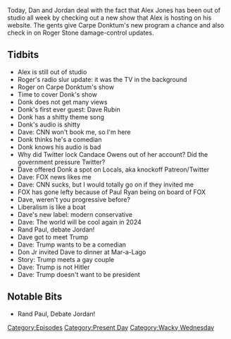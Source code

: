 {{Episode
    | title           = Donk's Dojo
    | caption         = [https://knowledgefight.libsyn.com/460-donks-dojo Listen to this episode on Libsyn]
    | episodeNumber   = 460
    | length          = 01:23:17
    | airDate         = July 24, 2020
    | episodeType     = [[:Category:Present Day|Present Day]], [[:Category:Wacky Wednesday|Wacky Wednesday]]
    | appearance      = [[Roger Stone]], [[Carpe Donktum]], [[Dave Rubin]], [[Candace Owens]], [[Paul Ryan]], [[Rand Paul]]
    | beverage        = Mango Sanzo Seltzer
    | previousEpisode = [[459: July 17, 2020]]
    | nextEpisode     = [[461: July 25, 2020]]
}}

{{Stub}}

Today, Dan and Jordan deal with the fact that Alex Jones has been out of studio all week by checking out a new show that Alex is hosting on his website. The gents give Carpe Donktum's new program a chance and also check in on Roger Stone damage-control updates.

==Tidbits==

*Alex is still out of studio
*Roger's radio slur update: it was the TV in the background
*Roger on Carpe Donktum's show
*Time to cover Donk's show
*Donk does not get many views
*Donk's first ever guest: Dave Rubin
*Donk has a shitty theme song
*Donk's audio is shitty
*Dave: CNN won't book me, so I'm here
*Donk thinks he's a comedian
*Donk knows his audio is bad
*Why did Twitter lock Candace Owens out of her account? Did the government pressure Twitter?
*Dave offered Donk a spot on Locals, aka knockoff Patreon/Twitter
*Dave: FOX news likes me
*Dave: CNN sucks, but I would totally go on if they invited me
*FOX has gone lefty because of Paul Ryan being on board of FOX
*Dave, weren't you progressive before?
*Liberalism is like a boat
*Dave's new label: modern conservative
*Dave: The world will be cool again in 2024
*Rand Paul, debate Jordan!
*Dave got to meet Trump
*Dave: Trump wants to be a comedian
*Don Jr invited Dave to dinner at Mar-a-Lago
*Story: Trump meets a gay couple
*Dave: Trump is not Hitler
*Dave: Trump doesn't want to be president

==Notable Bits==

*Rand Paul, Debate Jordan!

[[Category:Episodes]]
[[Category:Present Day]]
[[Category:Wacky Wednesday]]